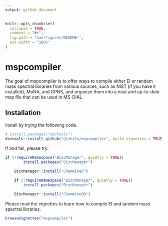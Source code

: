 ```yaml
---
output: github_document
---
```


<!-- README.md is generated from README.Rmd. Please edit that file -->

```r
knitr::opts_chunk$set(
  collapse = TRUE,
  comment = "#>",
  fig.path = "man/figures/README-",
  out.width = "100%"
)
```

# mspcompiler

<!-- badges: start -->
<!-- badges: end -->

The goal of mspcompiler is to offer ways to compile either EI or tandem mass
spectral libraries from various sources, such as NIST (if you have it installed),
MoNA, and GPNS, and organize them into a neat and up-to-date msp file that can 
be used in MS-DIAL. 

## Installation

Install \pkg{mspcompiler} by trying the following code.

``` r
# install.packages("devtools")
devtools::install_github("QizhiSu/mspcompiler", build_vignettes = TRUE)
```
If \pkg{ChemineR} and \pkg{ChemineOB} fail, please try:
```r
if (!requireNamespace("BiocManager", quietly = TRUE))
        install.packages("BiocManager")

    BiocManager::install("ChemmineR")

    if (!requireNamespace("BiocManager", quietly = TRUE))
        install.packages("BiocManager")

    BiocManager::install("ChemmineOB")
```

Please read the vignettes to learn how to compile EI and tandem mass spectral 
libraries.
```r
browseVignettes("mspcompiler")
```
